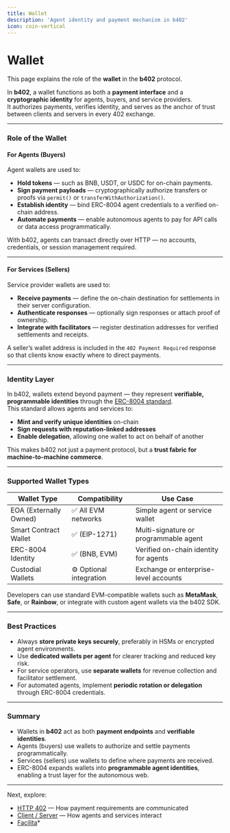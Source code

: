 ```yaml
---
title: Wallet
description: 'Agent identity and payment mechanism in b402'
icon: coin-vertical
---
```


# Wallet

This page explains the role of the **wallet** in the **b402** protocol.

In **b402**, a wallet functions as both a **payment interface** and a **cryptographic identity** for agents, buyers, and service providers.  
It authorizes payments, verifies identity, and serves as the anchor of trust between clients and servers in every 402 exchange.

---

### Role of the Wallet

#### For Agents (Buyers)

Agent wallets are used to:

* **Hold tokens** — such as BNB, USDT, or USDC for on-chain payments.  
* **Sign payment payloads** — cryptographically authorize transfers or proofs via `permit()` or `transferWithAuthorization()`.  
* **Establish identity** — bind ERC-8004 agent credentials to a verified on-chain address.  
* **Automate payments** — enable autonomous agents to pay for API calls or data access programmatically.  

With b402, agents can transact directly over HTTP — no accounts, credentials, or session management required.

---

#### For Services (Sellers)

Service provider wallets are used to:

* **Receive payments** — define the on-chain destination for settlements in their server configuration.  
* **Authenticate responses** — optionally sign responses or attach proof of ownership.  
* **Integrate with facilitators** — register destination addresses for verified settlements and receipts.  

A seller’s wallet address is included in the `402 Payment Required` response so that clients know exactly where to direct payments.

---

### Identity Layer

In b402, wallets extend beyond payment — they represent **verifiable, programmable identities** through the [ERC-8004 standard](https://eips.ethereum.org/EIPS/eip-8004).  
This standard allows agents and services to:

* **Mint and verify unique identities** on-chain  
* **Sign requests with reputation-linked addresses**  
* **Enable delegation**, allowing one wallet to act on behalf of another  

This makes b402 not just a payment protocol, but a **trust fabric for machine-to-machine commerce**.

---

### Supported Wallet Types

| Wallet Type            | Compatibility          | Use Case                                  |
| ----------------------- | ---------------------- | ------------------------------------------ |
| EOA (Externally Owned)  | ✅ All EVM networks     | Simple agent or service wallet             |
| Smart Contract Wallet   | ✅ (EIP-1271)           | Multi-signature or programmable agent      |
| ERC-8004 Identity       | ✅ (BNB, EVM)           | Verified on-chain identity for agents      |
| Custodial Wallets       | ⚙️ Optional integration | Exchange or enterprise-level accounts      |

Developers can use standard EVM-compatible wallets such as **MetaMask**, **Safe**, or **Rainbow**, or integrate with custom agent wallets via the b402 SDK.

---

### Best Practices

* Always **store private keys securely**, preferably in HSMs or encrypted agent environments.  
* Use **dedicated wallets per agent** for clearer tracking and reduced key risk.  
* For service operators, use **separate wallets** for revenue collection and facilitator settlement.  
* For automated agents, implement **periodic rotation or delegation** through ERC-8004 credentials.  

---

### Summary

* Wallets in **b402** act as both **payment endpoints** and **verifiable identities**.  
* Agents (buyers) use wallets to authorize and settle payments programmatically.  
* Services (sellers) use wallets to define where payments are received.  
* ERC-8004 expands wallets into **programmable agent identities**, enabling a trust layer for the autonomous web.

---

Next, explore:

* [HTTP 402](https://b402.gitbook.io/b402/core-concepts/http-402) — How payment requirements are communicated  
* [Client / Server](https://b402.gitbook.io/b402/core-concepts/client-server) — How agents and services interact  
* [Facilita]()*
